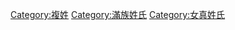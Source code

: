 {{Catnav|頁面分類|...|系譜學|姓氏|依語言分類姓氏|漢字姓氏|複姓}}

{{Catmore}}

{{DEFAULTSORT:Wanyan完顏}}
[[Category:複姓|Category:複姓]]
[[Category:滿族姓氏|Category:滿族姓氏]]
[[Category:女真姓氏|Category:女真姓氏]]